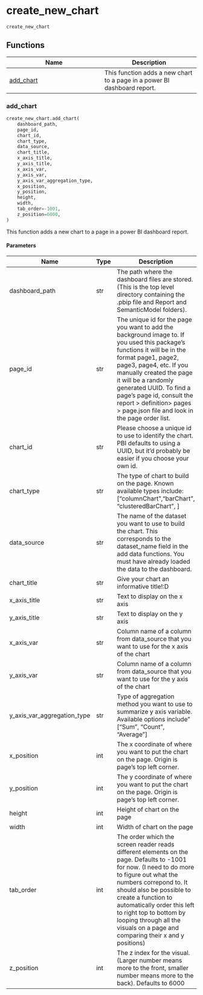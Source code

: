# create_new_chart { #powerbpy.create_new_chart }

`create_new_chart`



## Functions

| Name | Description |
| --- | --- |
| [add_chart](#powerbpy.create_new_chart.add_chart) | This function adds a new chart to a page in a power BI dashboard report.  |

### add_chart { #powerbpy.create_new_chart.add_chart }

```python
create_new_chart.add_chart(
    dashboard_path,
    page_id,
    chart_id,
    chart_type,
    data_source,
    chart_title,
    x_axis_title,
    y_axis_title,
    x_axis_var,
    y_axis_var,
    y_axis_var_aggregation_type,
    x_position,
    y_position,
    height,
    width,
    tab_order=-1001,
    z_position=6000,
)
```

This function adds a new chart to a page in a power BI dashboard report. 

#### Parameters {.doc-section .doc-section-parameters}

| Name                        | Type   | Description                                                                                                                                                                                                                                                                                                                                                    | Default    |
|-----------------------------|--------|----------------------------------------------------------------------------------------------------------------------------------------------------------------------------------------------------------------------------------------------------------------------------------------------------------------------------------------------------------------|------------|
| dashboard_path              | str    | The path where the dashboard files are stored. (This is the top level directory containing the .pbip file and Report and SemanticModel folders).                                                                                                                                                                                                               | _required_ |
| page_id                     | str    | The unique id for the page you want to add the background image to. If you used this package's functions it will be in the format page1, page2, page3, page4, etc. If you manually created the page it will be a randomly generated UUID. To find a page's page id, consult the report > definition> pages > page.json file and look in the page order list.   | _required_ |
| chart_id                    | str    | Please choose a unique id to use to identify the chart. PBI defaults to using a UUID, but it'd probably be easier if you choose your own id.                                                                                                                                                                                                                   | _required_ |
| chart_type                  | str    | The type of chart to build on the page. Known available types include: ["columnChart","barChart", "clusteredBarChart", ]                                                                                                                                                                                                                                       | _required_ |
| data_source                 | str    | The name of the dataset you want to use to build the chart. This corresponds to the dataset_name field in the add data functions. You must have already loaded the data to the dashboard.                                                                                                                                                                      | _required_ |
| chart_title                 | str    | Give your chart an informative title!:D                                                                                                                                                                                                                                                                                                                        | _required_ |
| x_axis_title                | str    | Text to display on the x axis                                                                                                                                                                                                                                                                                                                                  | _required_ |
| y_axis_title                | str    | Text to display on the y axis                                                                                                                                                                                                                                                                                                                                  | _required_ |
| x_axis_var                  | str    | Column name of a column from data_source that you want to use for the x axis of the chart                                                                                                                                                                                                                                                                      | _required_ |
| y_axis_var                  | str    | Column name of a column from data_source that you want to use for the y axis of the chart                                                                                                                                                                                                                                                                      | _required_ |
| y_axis_var_aggregation_type | str    | Type of aggregation method you want to use to summarize y axis variable. Available options include" ["Sum", "Count", "Average"]                                                                                                                                                                                                                                | _required_ |
| x_position                  | int    | The x coordinate of where you want to put the chart on the page. Origin is page's top left corner.                                                                                                                                                                                                                                                             | _required_ |
| y_position                  | int    | The y coordinate of where you want to put the chart on the page. Origin is page's top left corner.                                                                                                                                                                                                                                                             | _required_ |
| height                      | int    | Height of chart on the page                                                                                                                                                                                                                                                                                                                                    | _required_ |
| width                       | int    | Width of chart on the page                                                                                                                                                                                                                                                                                                                                     | _required_ |
| tab_order                   | int    | The order which the screen reader reads different elements on the page. Defaults to -1001 for now. (I need to do more to figure out what the numbers correpond to. It should also be possible to create a function to automatically order this left to right top to bottom by looping through all the visuals on a page and comparing their x and y positions) | `-1001`    |
| z_position                  | int    | The z index for the visual. (Larger number means more to the front, smaller number means more to the back). Defaults to 6000                                                                                                                                                                                                                                   | `6000`     |